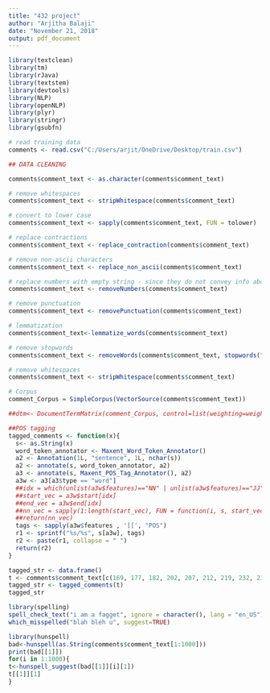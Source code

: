 ---
title: "432 project"
author: "Arjitha Balaji"
date: "November 21, 2018"
output: pdf_document
---

```{r}
library(textclean)
library(tm)
library(rJava)
library(textstem)
library(devtools)
library(NLP)
library(openNLP)
library(plyr)
library(stringr)
library(gsubfn)

# read training data
comments <- read.csv("C:/Users/arjit/OneDrive/Desktop/train.csv")

## DATA CLEANING

comments$comment_text <- as.character(comments$comment_text)

# remove whitespaces
comments$comment_text <- stripWhitespace(comments$comment_text)

# convert to lower case
comments$comment_text <- sapply(comments$comment_text, FUN = tolower)

# replace contractions
comments$comment_text <- replace_contraction(comments$comment_text)

# remove non-ascii characters
comments$comment_text <- replace_non_ascii(comments$comment_text)

# replace numbers with empty string - since they do not convey info about toxicity
comments$comment_text <- removeNumbers(comments$comment_text)

# remove punctuation
comments$comment_text <- removePunctuation(comments$comment_text)

# lemmatization
comments$comment_text<-lemmatize_words(comments$comment_text)

# remove stopwords
comments$comment_text <- removeWords(comments$comment_text, stopwords("english"))

# remove whitespaces
comments$comment_text <- stripWhitespace(comments$comment_text)

# Corpus
comment_Corpus = SimpleCorpus(VectorSource(comments$comment_text)) 

##dtm<- DocumentTermMatrix(comment_Corpus, control=list(weighting=weightTf()) )

##POS tagging
tagged_comments <- function(x){
  s<- as.String(x)
  word_token_annotator <- Maxent_Word_Token_Annotator()
  a2 <- Annotation(1L, "sentence", 1L, nchar(s))
  a2 <- annotate(s, word_token_annotator, a2)
  a3 <- annotate(s, Maxent_POS_Tag_Annotator(), a2)
  a3w <- a3[a3$type == "word"]
  ##idx = which(unlist(a3w$features)=="NN" | unlist(a3w$features)=="JJ" | unlist(a3w$features)=="RB")
  ##start_vec = a3w$start[idx]
  ##end_vec = a3w$end[idx]
  ##nn_vec = sapply(1:length(start_vec), FUN = function(i, s, start_vec, end_vec) return(substr(s,start_vec[i],end_vec[i])), s, start_vec,     end_vec)
  ##return(nn_vec)
  tags <- sapply(a3w$features , '[[', "POS")
  r1 <- sprintf("%s/%s", s[a3w], tags)
  r2 <- paste(r1, collapse = " ")
  return(r2)
}

tagged_str <- data.frame()
t <- comments$comment_text[c(169, 177, 182, 202, 207, 212, 219, 232, 239, 269, 279, 287, 296, 299, 301, 313, 319, 325, 331, 336, 343, 345, 393, 416, 424, 430, 438, 443, 452, 477, 498, 504, 520, 521, 523, 530)]
tagged_str <- tagged_comments(t)
tagged_str

library(spelling)
spell_check_text("i am a fagget", ignore = character(), lang = "en_US")
which_misspelled("blah bleh u", suggest=TRUE)

library(hunspell)
bad<-hunspell(as.String(comments$comment_text[1:1000]))
print(bad[[1]])
for(i in 1:1000){
t<-hunspell_suggest(bad[[1]][i][1])
t[[1]][1]
}

```


